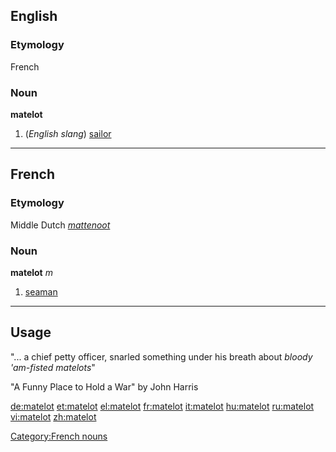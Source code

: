 ==English==
===Etymology===
French
===Noun===
'''matelot'''

# (''English slang'') [[sailor]]

----

==French==
===Etymology===
Middle Dutch ''[[mattenoot]]''
===Noun===
'''matelot''' ''m''

# [[seaman]]

----

==Usage==
"... a chief petty officer, snarled something under his breath about ''bloody 'am-fisted matelots''"

"A Funny Place to Hold a War" by John Harris

[[Category:French nouns]]

[[de:matelot]]
[[et:matelot]]
[[el:matelot]]
[[fr:matelot]]
[[it:matelot]]
[[hu:matelot]]
[[ru:matelot]]
[[vi:matelot]]
[[zh:matelot]]